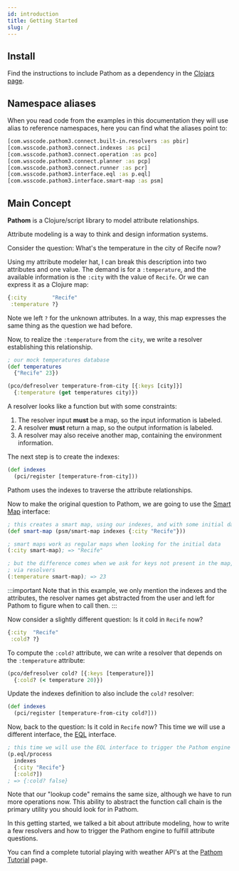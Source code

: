 ```yaml
---
id: introduction
title: Getting Started
slug: /
---
```


## Install

Find the instructions to include Pathom as a dependency in the [Clojars page](https://clojars.org/com.wsscode/pathom3).

## Namespace aliases

When you read code from the examples in this documentation they will use alias to reference
namespaces, here you can find what the aliases point to:

```clojure
[com.wsscode.pathom3.connect.built-in.resolvers :as pbir]
[com.wsscode.pathom3.connect.indexes :as pci]
[com.wsscode.pathom3.connect.operation :as pco]
[com.wsscode.pathom3.connect.planner :as pcp]
[com.wsscode.pathom3.connect.runner :as pcr]
[com.wsscode.pathom3.interface.eql :as p.eql]
[com.wsscode.pathom3.interface.smart-map :as psm]
```

## Main Concept

**Pathom** is a Clojure/script library to model attribute relationships.

Attribute modeling is a way to think and design information systems.

Consider the question: What's the temperature in the city of Recife now?

Using my attribute modeler hat, I can break this description into two attributes and one
value. The demand is for a `:temperature`, and the available information is the
`:city` with the value of `Recife`. Or we can express it as a Clojure map:

```clojure
{:city        "Recife"
 :temperature ?}
```

Note we left `?` for the unknown attributes. In a way, this map expresses the same thing
as the question we had before.

Now, to realize the `:temperature` from the `city`, we write a resolver
establishing this relationship.

```clojure
; our mock temperatures database
(def temperatures
  {"Recife" 23})

(pco/defresolver temperature-from-city [{:keys [city]}]
  {:temperature (get temperatures city)})
```

A resolver looks like a function but with some constraints:

1. The resolver input **must** be a map, so the input information is labeled.
2. A resolver **must** return a map, so the output information is labeled.
3. A resolver may also receive another map, containing the environment information.

The next step is to create the indexes:

```clojure
(def indexes
  (pci/register [temperature-from-city]))
```

Pathom uses the indexes to traverse the attribute relationships.

Now to make the original question to Pathom, we are going to use the [Smart Map](smart-maps.mdx) interface:

```clojure
; this creates a smart map, using our indexes, and with some initial data
(def smart-map (psm/smart-map indexes {:city "Recife"}))

; smart maps work as regular maps when looking for the initial data
(:city smart-map); => "Recife"

; but the difference comes when we ask for keys not present in the map, but reachable
; via resolvers
(:temperature smart-map); => 23
```

:::important
Note that in this example, we only mention the indexes and the attributes, the resolver
names get abstracted from the user and left for Pathom to figure when to call then.
:::

Now consider a slightly different question: Is it cold in `Recife` now?

```clojure
{:city  "Recife"
 :cold? ?}
```

To compute the `:cold?` attribute, we can write a resolver that depends on the `:temperature`
attribute:

```clojure
(pco/defresolver cold? [{:keys [temperature]}]
  {:cold? (< temperature 20)})
```

Update the indexes definition to also include the `cold?` resolver:

```clojure
(def indexes
  (pci/register [temperature-from-city cold?]))
```

Now, back to the question: Is it cold in `Recife` now? This time we will use a different
interface, the [EQL](eql.mdx) interface.

```clojure
; this time we will use the EQL interface to trigger the Pathom engine
(p.eql/process
  indexes
  {:city "Recife"}
  [:cold?])
; => {:cold? false}
```

Note that our "lookup code" remains the same size, although we have to run more operations
now. This ability to abstract the function call chain is the primary utility you should
look for in Pathom.

In this getting started, we talked a bit about attribute modeling, how to write a few
resolvers and how to trigger the Pathom engine to fulfill attribute questions.

You can find a complete tutorial playing with weather API's at the [Pathom Tutorial](tutorial.mdx)
page.
